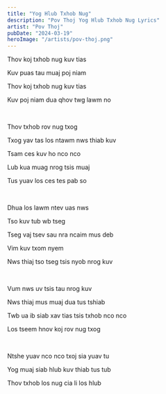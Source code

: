 ```yaml
---
title: "Yog Hlub Txhob Nug"
description: "Pov Thoj Yog Hlub Txhob Nug Lyrics"
artist: "Pov Thoj"
pubDate: "2024-03-19"
heroImage: "/artists/pov-thoj.png"
---
```


Thov koj txhob nug kuv tias

Kuv puas tau muaj poj niam

Thov koj txhob nug kuv tias

Kuv poj niam dua qhov twg lawm no

<br />

Thov txhob rov nug txog

Txog yav tas los ntawm nws thiab kuv

Tsam ces kuv ho nco nco

Lub kua muag nrog tsis muaj

Tus yuav los ces tes pab so

<br />

Dhua los lawm ntev uas nws

Tso kuv tub wb tseg

Tseg vaj tsev sau nra ncaim mus deb

Vim kuv txom nyem

Nws thiaj tso tseg tsis nyob nrog kuv

<br />

Vum nws uv tsis tau nrog kuv

Nws thiaj mus muaj dua tus tshiab

Twb ua ib siab xav tias tsis txhob nco nco

Los tseem hnov koj rov nug txog

<br />

Ntshe yuav nco nco txoj sia yuav tu

Yog muaj siab hlub kuv thiab tus tub

Thov txhob los nug cia li los hlub
